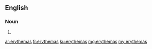 ==English==

===Noun===
{{head|en}}

# {{plural of|erythema}}

[[ar:erythemas]]
[[fr:erythemas]]
[[ku:erythemas]]
[[mg:erythemas]]
[[my:erythemas]]